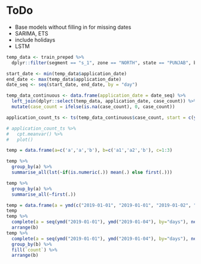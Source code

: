 # ToDo
- Base models without filling in for missing dates
- SARIMA, ETS
- include holidays
- LSTM


```r
temp_data <- train_preped %>%
  dplyr::filter(segment == "s_1", zone == "NORTH", state == "PUNJAB", branch_id == "b_15")

start_date <- min(temp_data$application_date)
end_date <- max(temp_data$application_date)
date_seq <- seq(start_date, end_date, by = "day")

temp_data_continuous <- data.frame(application_date = date_seq) %>% 
  left_join(dplyr::select(temp_data, application_date, case_count)) %>% 
  mutate(case_count = ifelse(is.na(case_count), 0, case_count))

application_count_ts <- ts(temp_data_continuous$case_count, start = c(year(start_date), yday(start_date)), end = c(year(end_date), yday(end_date)), frequency = 365)
```

```r
# application_count_ts %>% 
#   cpt.meanvar() %>% 
#   plot()
```

```r
temp = data.frame(a=c('a','a','b'), b=c('a1','a2','b'), c=1:3)

temp %>% 
  group_by(a) %>% 
  summarise_all(lst(~if(is.numeric(.)) mean(.) else first(.)))

temp %>% 
  group_by(a) %>% 
  summarise_all(~first(.))
```

```r
temp = data.frame(a = ymd(c("2019-01-01", "2019-01-01", "2019-01-02", "2019-01-04")), b = c("a", "b", "c", "a"), count = 1:4)
temp
temp %>% 
  complete(a = seq(ymd("2019-01-01"), ymd("2019-01-04"), by="days"), nesting(b)) %>% 
  arrange(b)
temp %>% 
  complete(a = seq(ymd("2019-01-01"), ymd("2019-01-04"), by="days"), nesting(b)) %>% 
  group_by(b) %>%
  fill(`count`) %>% 
  arrange(b)
```

